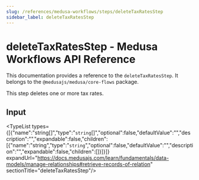 ```yaml
---
slug: /references/medusa-workflows/steps/deleteTaxRatesStep
sidebar_label: deleteTaxRatesStep
---
```



# deleteTaxRatesStep - Medusa Workflows API Reference

This documentation provides a reference to the `deleteTaxRatesStep`. It belongs to the `@medusajs/medusa/core-flows` package.

This step deletes one or more tax rates.

## Input

<TypeList types={[{"name":"string[]","type":"`string`[]","optional":false,"defaultValue":"","description":"","expandable":false,"children":[{"name":"string","type":"`string`","optional":false,"defaultValue":"","description":"","expandable":false,"children":[]}]}]} expandUrl="https://docs.medusajs.com/learn/fundamentals/data-models/manage-relationships#retrieve-records-of-relation" sectionTitle="deleteTaxRatesStep"/>
